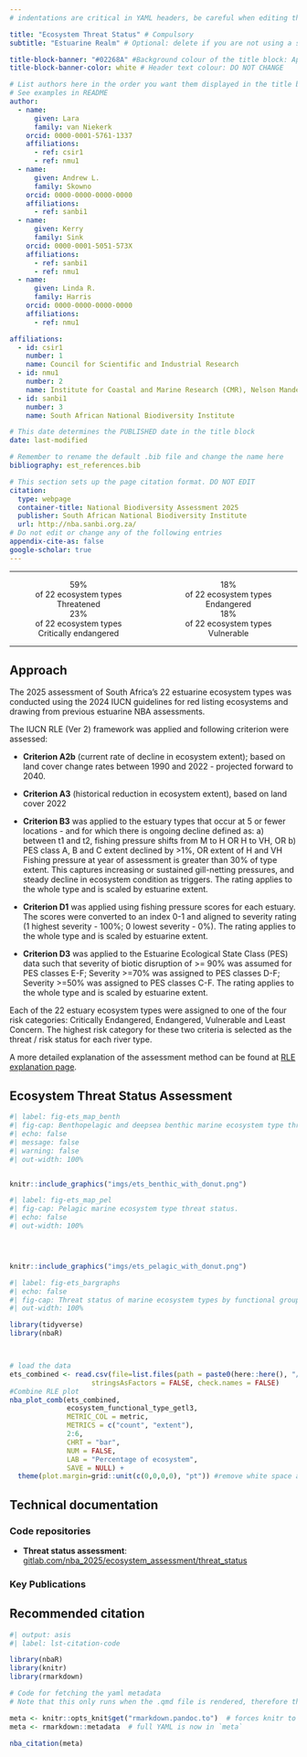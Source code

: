 ```yaml
---
# indentations are critical in YAML headers, be careful when editing this section

title: "Ecosystem Threat Status" # Compulsory
subtitle: "Estuarine Realm" # Optional: delete if you are not using a subtitle

title-block-banner: "#02268A" #Background colour of the title block: Apply component colours where necessary - find hex codes in _brand.yml
title-block-banner-color: white # Header text colour: DO NOT CHANGE

# List authors here in the order you want them displayed in the title block
# See examples in README
author:
  - name:
      given: Lara
      family: van Niekerk
    orcid: 0000-0001-5761-1337
    affiliations:
      - ref: csir1
      - ref: nmu1
  - name:
      given: Andrew L.
      family: Skowno
    orcid: 0000-0000-0000-0000
    affiliations:
      - ref: sanbi1
  - name:
      given: Kerry
      family: Sink
    orcid: 0000-0001-5051-573X
    affiliations:
      - ref: sanbi1
      - ref: nmu1
  - name:
      given: Linda R.
      family: Harris
    orcid: 0000-0000-0000-0000
    affiliations:
      - ref: nmu1

affiliations:
  - id: csir1
    number: 1
    name: Council for Scientific and Industrial Research
  - id: nmu1
    number: 2
    name: Institute for Coastal and Marine Research (CMR), Nelson Mandela University
  - id: sanbi1
    number: 3
    name: South African National Biodiversity Institute

# This date determines the PUBLISHED date in the title block
date: last-modified

# Remember to rename the default .bib file and change the name here
bibliography: est_references.bib

# This section sets up the page citation format. DO NOT EDIT
citation:
  type: webpage
  container-title: National Biodiversity Assessment 2025
  publisher: South African National Biodiversity Institute
  url: http://nba.sanbi.org.za/
# Do not edit or change any of the following entries
appendix-cite-as: false
google-scholar: true
---
```


------------------------------------------------------------------------

<!--# Key statistics section: This section can be edited to report more/fewer statistics by adding more items to each column (these will be stacked), or adding more columns (then they will be placed next to each other). Using source view, copy and paste the entire block (the three lines with the pipe | at the start), and edit contents as necessary. Be careful to apply the correct styling parameters (the bits in the sqiggly brackets {}). If you are adding or removing columns, remember to adjust the column widths to add up to 100%. Preferably add more rows, as more than two columns tend to display poorly on narrow screens. Delete the entire section (plus the horizontal line above the Summary header) if you don't want to include statistics on your page-->

::::: columns
::: {.column width="50%"}
<center>

| [59%]{.inline-style-threatened}
| of 22 ecosystem types
| [Threatened]{.inline-style-indicator}

| [23%]{.inline-style-threatened}
| of 22 ecosystem types
| [Critically endangered]{.inline-style-indicator}

</center>
:::

::: {.column width="50%"}
<center>

| [18%]{.inline-style-threatened}
| of 22 ecosystem types
| [Endangered]{.inline-style-indicator}

| [18%]{.inline-style-threatened}
| of 22 ecosystem types
| [Vulnerable]{.inline-style-indicator}

</center>
:::
:::::

------------------------------------------------------------------------

## Approach

The 2025 assessment of South Africa’s 22 estuarine ecosystem types was conducted using the 2024 IUCN guidelines for red listing ecosystems and drawing from previous estuarine NBA assessments.

The IUCN RLE (Ver 2) framework was applied and following criterion were assessed:

-   **Criterion A2b** (current rate of decline in ecosystem extent); based on land cover change rates between 1990 and 2022 - projected forward to 2040.

-   **Criterion A3** (historical reduction in ecosystem extent), based on land cover 2022

-   **Criterion B3** was applied to the estuary types that occur at 5 or fewer locations - and for which there is ongoing decline defined as: a) between t1 and t2, fishing pressure shifts from M to H OR H to VH, OR b) PES class A, B and C extent declined by \>1%, OR extent of H and VH Fishing pressure at year of assessment is greater than 30% of type extent. This captures increasing or sustained gill-netting pressures, and steady decline in ecosystem condition as triggers. The rating applies to the whole type and is scaled by estuarine extent.

-   **Criterion D1** was applied using fishing pressure scores for each estuary. The scores were converted to an index 0-1 and aligned to severity rating (1 highest severity - 100%; 0 lowest severity - 0%). The rating applies to the whole type and is scaled by estuarine extent.

-   **Criterion D3** was applied to the Estuarine Ecological State Class (PES) data such that severity of biotic disruption of \>= 90% was assumed for PES classes E-F; Severity \>=70% was assigned to PES classes D-F; Severity \>=50% was assigned to PES classes C-F. The rating applies to the whole type and is scaled by estuarine extent.

Each of the 22 estuary ecosystem types were assigned to one of the four risk categories: Critically Endangered, Endangered, Vulnerable and Least Concern. The highest risk category for these two criteria is selected as the threat / risk status for each river type.

A more detailed explanation of the assessment method can be found at [RLE explanation page](../integrated-findings/chl_rle_explained.qmd).

## Ecosystem Threat Status Assessment

```r
#| label: fig-ets_map_benth
#| fig-cap: Benthopelagic and deepsea benthic marine ecosystem type threat status.
#| echo: false
#| message: false
#| warning: false
#| out-width: 100%


knitr::include_graphics("imgs/ets_benthic_with_donut.png")

```

```r
#| label: fig-ets_map_pel
#| fig-cap: Pelagic marine ecosystem type threat status.
#| echo: false
#| out-width: 100%




knitr::include_graphics("imgs/ets_pelagic_with_donut.png")

```

```r
#| label: fig-ets_bargraphs
#| echo: false
#| fig-cap: Threat status of marine ecosystem types by functional group.
#| out-width: 100%

library(tidyverse)
library(nbaR)



# load the data 
ets_combined <- read.csv(file=list.files(path = paste0(here::here(), "/quarto/data"), pattern = "^ets_combined_count_extent.csv$", recursive = TRUE, full.names = TRUE), 
                    stringsAsFactors = FALSE, check.names = FALSE)
#Combine RLE plot
nba_plot_comb(ets_combined,
              ecosystem_functional_type_getl3,
              METRIC_COL = metric,
              METRICS = c("count", "extent"),
              2:6,
              CHRT = "bar",
              NUM = FALSE,
              LAB = "Percentage of ecosystem",
              SAVE = NULL) +
  theme(plot.margin=grid::unit(c(0,0,0,0), "pt")) #remove white space around the plot

```

## Technical documentation

<!--# This section is compulsory for all scientific content, but what you include here is flexible based on what you have available for your indicators -->

<!--# the below examples/recommendations can be modified, e.g. you could do a technical report PDF, as long as it is made available on a public repository (figshare?) and can be linked to in this document -->

<!--# avoid linking to Google Drive or other personal drives that may not be permanent. -->

<!--# Always use DOI to link to published papers - never use the journal's website -->

### Code repositories

-   **Threat status assessment**: [gitlab.com/nba_2025/ecosystem_assessment/threat_status](https://gitlab.com/nba_2025/ecosystem_assessment/threat_status)

### Key Publications

## Recommended citation

```r
#| output: asis
#| label: lst-citation-code

library(nbaR) 
library(knitr)
library(rmarkdown)

# Code for fetching the yaml metadata
# Note that this only runs when the .qmd file is rendered, therefore the outputs of this code block will return no results if you try to run it within R - that does not mean it is not working

meta <- knitr::opts_knit$get("rmarkdown.pandoc.to")  # forces knitr to load metadata
meta <- rmarkdown::metadata  # full YAML is now in `meta`

nba_citation(meta)

```

::: {#refs}
:::
